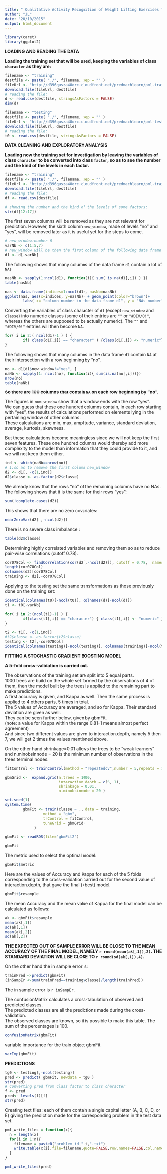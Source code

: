 ```yaml
---
title: " Qualitative Activity Recognition of Weight Lifting Exercises "
author: "JL"
date: "20/10/2015"
output: html_document
---
```


```r
library(caret)
library(ggplot2)
```

**LOADING AND READING THE DATA**    

**Loading the training set that will be used, keeping the variables of class `character` as they are:**  

```r
filename <- "training"
destfile <- paste( "./", filename, sep = "" )  
fileUrl <- "http://d396qusza40orc.cloudfront.net/predmachlearn/pml-training.csv"
download.file(fileUrl, destfile)
# reading the file:
d <- read.csv(destfile, stringsAsFactors = FALSE)
dim(d)
```


```r
filename <- "testing"
destfile <- paste( "./", filename, sep = "" )       
fileUrl <- "http://d396qusza40orc.cloudfront.net/predmachlearn/pml-testing.csv"
download.file(fileUrl, destfile)
# reading the file:
t0 <- read.csv(destfile, stringsAsFactors = FALSE)
```

**DATA CLEANING AND EXPLORATORY ANALYSIS **

**Loading now the training set for investigation by leaving the variables of class  `character` to be converted into class `factor`, so as to see the number and the kind of the levels in each factor.**  

```r
filename <- "training"
destfile <- paste( "./", filename, sep = "" )  
fileUrl <- "http://d396qusza40orc.cloudfront.net/predmachlearn/pml-training.csv"
download.file(fileUrl, destfile)
# reading the file:
df <- read.csv(destfile)

# showing the number and the kind of the levels of some factors:
str(df[12:17])
```


The first seven columns will be removed as they are not relevant for prediction. However, the sixth column `new_window`, made of levels "no" and "yes", will be removed later as it is useful yet for the steps to come.    

```r
# new_window:number 6
varNb <- c(1:5,7)
# new_window will be then the first column of the following data frame d1
d1 <- d[-varNb]
```

The following shows that many columns of the  data frame `d1` contain a lot of `NAs`   

```r
nasNb <- sapply(1:ncol(d1), function(i){ sum( is.na(d1[,i]) ) })
table(nasNb)

nas <- data.frame(indices=1:ncol(d1), nasNb=nasNb)
ggplot(nas, aes(x=indices, y=nasNb)) + geom_point(color="brown")+
        labs( x= "column number in the data frame d1", y = "NAs number")
```


Converting  the variables of class character of `d1` (except `new_window` and `classe`) into numeric classes (some of their entries are `""` or `"#DIV/0!"`, whereas the others are supposed to be actually numeric). The  `""` and `"#DIV/0!"` entries will then become `NA`.

```r
for( i in 2:( ncol(d1)-1 ) ) {
        if( class(d1[,i]) == "character" ) {class(d1[,i]) <- "numeric"}
}
```

The following shows that many columns in the data frame `d1` contain `NA` at their intersection with a row beginning by "no".  

```r
no <- d1[d1$new_window!="yes", ]
naNb <- sapply(1: ncol(no), function(i){ sum(is.na(no[,i]))})
nrow(no)
table(naNb)
```

**So there are 100 columns that contain `NA` on each row beginning by "no".**   

The figures in `num_window` show that a window ends with the row "yes".  
We can guess that these one hundred columns contain, in each row starting with "yes", the results of calculations performed on elements lying in the pertaining  window of other columns.  
These calculations are min, max, amplitude, variance, standard deviation, average, kurtosis, skewness.  

But these calculations become meaningless since we will not keep the first seven features. These one hundred columns would thereby add more complexity to the model than information that they could provide to it, and we will not keep them either.  


```r
ind <- which(naNb==nrow(no))
# 1:so as to remove the first column new_window
d2 <- d1[, -c(1,ind)]
d2$classe <- as.factor(d2$classe)
```

We already know that the rows "no" of the remaining columns  have no NAs. The following shows that it is the same for their rows "yes":  

```r
sum(!complete.cases(d2))
```

This shows that there are no zero covariates:  
```r
nearZeroVar(d2[ ,-ncol(d2)])
```

There is no severe  class imbalance : 
```r
table(d2$classe)
```

Determining highly correlated  variables and removing them so as to reduce pair-wise correlations (cutoff 0.78).   
```r
cor078Col <- findCorrelation(cor(d2[,-ncol(d2)]), cutoff = 0.78,  names = FALSE, exact = TRUE)
length(cor078Col)
colnames(d2)[cor078Col]
training <- d2[,-cor078Col]
```


Applying to the testing set the same transformations as those previously done on the training set:  

```r
identical(colnames(t0)[-ncol(t0)], colnames(d)[-ncol(d)])
t1 <- t0[-varNb]

for( i in 2:(ncol(t1)-1) ) {
        if(class(t1[,i]) == "character") { class(t1[,i]) <- "numeric" }
}

t2 <- t1[, -c(1,ind)]
#t2$classe <- as.factor(t2$classe)
testing <- t2[,-cor078Col]
identical(colnames(testing)[-ncol(testing)], colnames(training)[-ncol(training)])
```

**FITTING A STOCHASTIC GRADIENT BOOSTING MODEL**  

**A 5-fold cross-validation is carried out.**  

The observations of the training set are split into 5 equal parts.  
1000 trees are build on the whole set formed by the observations of 4 of them, then the model built by the trees is applied to the remaining part to make predictions.  
A first accuracy is given, and Kappa as well. Then the same process is applied to 4 others parts, 5 times in total.  
The 5 values of Accuracy are averaged, and so for Kappa. Their standard deviation are given as well.  
They can be seen further below, given by gbmFit.  
(note: a value for Kappa within the range 0.81–1 means almost perfect agreement)  
And since two different values are given to interaction.depth, namely 5 then 7, we will get 2 times the values mentioned above.  

On the other hand shrinkage=0.01 allows the trees to be "weak learners"  and n.minobsinnode = 20 is the minimum number of observations in the trees terminal nodes.  

```r
fitControl <- trainControl(method = "repeatedcv",number = 5,repeats = 1)

gbmGrid <-  expand.grid(n.trees = 1000,
                        interaction.depth = c(5, 7),
                        shrinkage = 0.01,
                        n.minobsinnode = 20 )

set.seed(1)
system.time(
        gbmFit <- train(classe ~ ., data = training,
                 method = "gbm",
                 trControl = fitControl,
                 tuneGrid = gbmGrid)
             )
```

```r
gbmFit <- readRDS(file="gbmFit2")
```


```r
gbmFit
```

The metric used to select the optimal model:
```r
gbmFit$metric
```


Here are the values of Accuracy and Kappa for each of the 5 folds corresponding to the cross-validation carried out for the second value of interaction.depth, that gave the final (=best) model.
```r
gbmFit$resample
```

The mean Accuracy and the mean value of Kappa for the final model can be calculated as follows: 
```r
ak <- gbmFit$resample
mean(ak[,1])
sd(ak[,1])
mean(ak[,2])
sd(ak[,2])
```


**THE EXPECTED OUT OF SAMPLE ERROR WILL BE CLOSE TO THE MEAN ACCURACY OF THE FINAL MODEL, NAMELY `r round(mean(ak[,1]),2)`. THE STANDARD DEVIATION WILL BE CLOSE TO `r round(sd(ak[,1]),4)`.**  


On the other hand the in sample error is:
```r
trainPred <-predict(gbmFit)
(inSampEr <-sum(trainPred==training$classe)/length(trainPred))
```

The in sample error is `r inSampEr`.

The confusionMatrix calculates a cross-tabulation of observed and predicted classes.   
The predicted classes are all the predictions made during the cross-validation.  
The observed classes are known,  so it is possible to make this table. The sum of the percentages is 100.

```r
confusionMatrix(gbmFit)
```


variable importance for the train object gbmFit
```r
varImp(gbmFit)
```


**PREDICTIONS**  
```r
tg0 <- testing[,-ncol(testing)]
pred <- predict( gbmFit, newdata = tg0 )
str(pred)
# converting pred from class factor to class character
f <- pred
pred<- levels(f)[f]
str(pred)
```

Creating text files: each of them contain a single capital letter (A, B, C, D, or E) giving the prediction made for the corresponding problem in the test data set. 
```r
pml_write_files = function(x){
  n = length(x)
  for(i in 1:n){
    filename = paste0("problem_id_",i,".txt")
    write.table(x[i],file=filename,quote=FALSE,row.names=FALSE,col.names=FALSE)
  }
}

pml_write_files(pred)
```
